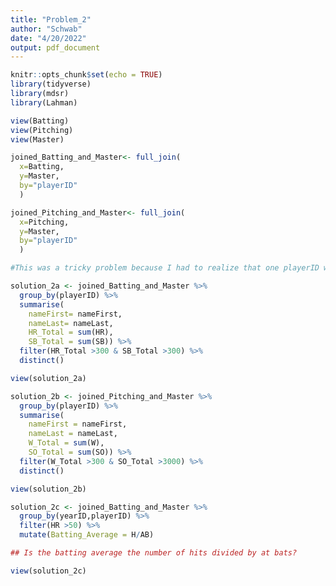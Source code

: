 ```yaml
---
title: "Problem_2"
author: "Schwab"
date: "4/20/2022"
output: pdf_document
---
```


```r
knitr::opts_chunk$set(echo = TRUE)
library(tidyverse)
library(mdsr)
library(Lahman)

```

```r
view(Batting)
view(Pitching)
view(Master)
```

```r
joined_Batting_and_Master<- full_join(
  x=Batting,
  y=Master,
  by="playerID"
  )

joined_Pitching_and_Master<- full_join(
  x=Pitching,
  y=Master,
  by="playerID"
  )

```

```r

#This was a tricky problem because I had to realize that one playerID went with multiple rows. 

solution_2a <- joined_Batting_and_Master %>%
  group_by(playerID) %>%
  summarise(
    nameFirst= nameFirst,
    nameLast= nameLast, 
    HR_Total = sum(HR), 
    SB_Total = sum(SB)) %>%
  filter(HR_Total >300 & SB_Total >300) %>%
  distinct()

view(solution_2a)
```

```r



solution_2b <- joined_Pitching_and_Master %>%
  group_by(playerID) %>%
  summarise(
    nameFirst = nameFirst,
    nameLast = nameLast, 
    W_Total = sum(W), 
    SO_Total = sum(SO)) %>%
  filter(W_Total >300 & SO_Total >3000) %>%
  distinct()

view(solution_2b)
```

```r
solution_2c <- joined_Batting_and_Master %>%
  group_by(yearID,playerID) %>%
  filter(HR >50) %>%
  mutate(Batting_Average = H/AB) 

## Is the batting average the number of hits divided by at bats?

view(solution_2c)
```
